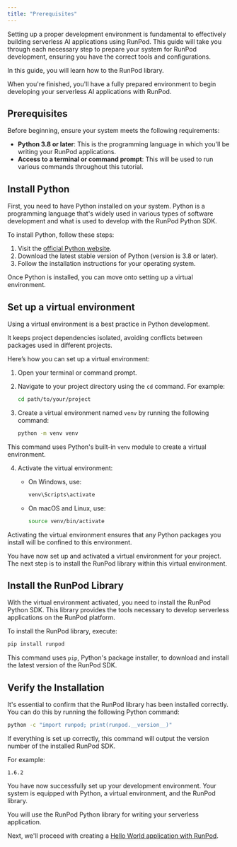 ```yaml
---
title: "Prerequisites"
---
```


Setting up a proper development environment is fundamental to effectively building serverless AI applications using RunPod. This guide will take you through each necessary step to prepare your system for RunPod development, ensuring you have the correct tools and configurations.

In this guide, you will learn how to the RunPod library.

When you're finished, you'll have a fully prepared environment to begin developing your serverless AI applications with RunPod.

## Prerequisites

Before beginning, ensure your system meets the following requirements:

* **Python 3.8 or later**: This is the programming language in which you'll be writing your RunPod applications.
* **Access to a terminal or command prompt**: This will be used to run various commands throughout this tutorial.

## Install Python

First, you need to have Python installed on your system. Python is a programming language that's widely used in various types of software development and what is used to develop with the RunPod Python SDK.

To install Python, follow these steps:

1. Visit the [official Python website](https://www.python.org/downloads/).
2. Download the latest stable version of Python (version is 3.8 or later).
3. Follow the installation instructions for your operating system.

Once Python is installed, you can move onto setting up a virtual environment.

## Set up a virtual environment

Using a virtual environment is a best practice in Python development.

It keeps project dependencies isolated, avoiding conflicts between packages used in different projects.

Here’s how you can set up a virtual environment:

1. Open your terminal or command prompt.

2. Navigate to your project directory using the `cd` command. For example:

   ```bash
   cd path/to/your/project
   ```

3. Create a virtual environment named `venv` by running the following command:

   ```bash
   python -m venv venv
   ```

This command uses Python's built-in `venv` module to create a virtual environment.

4. Activate the virtual environment:

   * On Windows, use:

     ```bash
     venv\Scripts\activate
     ```

   * On macOS and Linux, use:

     ```bash
     source venv/bin/activate
     ```

Activating the virtual environment ensures that any Python packages you install will be confined to this environment.

You have now set up and activated a virtual environment for your project. The next step is to install the RunPod library within this virtual environment.

## Install the RunPod Library

With the virtual environment activated, you need to install the RunPod Python SDK. This library provides the tools necessary to develop serverless applications on the RunPod platform.

To install the RunPod library, execute:

```bash
pip install runpod
```

This command uses `pip`, Python's package installer, to download and install the latest version of the RunPod SDK.

## Verify the Installation

It's essential to confirm that the RunPod library has been installed correctly. You can do this by running the following Python command:

```bash
python -c "import runpod; print(runpod.__version__)"
```

If everything is set up correctly, this command will output the version number of the installed RunPod SDK.

For example:

```
1.6.2
```

You have now successfully set up your development environment. Your system is equipped with Python, a virtual environment, and the RunPod library.

You will use the RunPod Python library for writing your serverless application.

Next, we'll proceed with creating a [Hello World application with RunPod](/tutorials/sdks/python/get-started/hello-world).
